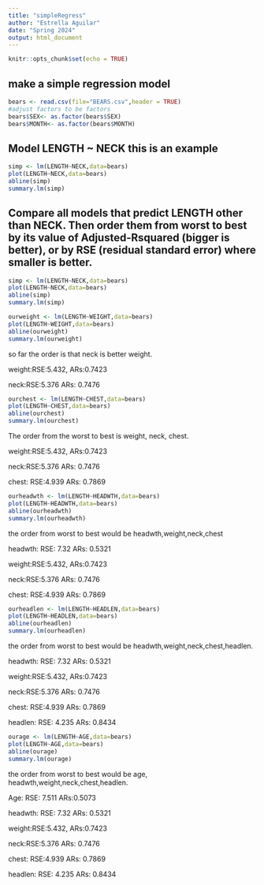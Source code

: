 ```yaml
---
title: "simpleRegress"
author: "Estrella Aguilar"
date: "Spring 2024"
output: html_document
---
```


```r
knitr::opts_chunk$set(echo = TRUE)
```

## make a simple regression model

```r
bears <- read.csv(file="BEARS.csv",header = TRUE)
#adjust factors to be factors
bears$SEX<- as.factor(bears$SEX)
bears$MONTH<- as.factor(bears$MONTH)
```

## Model LENGTH ~ NECK  this is an example  

```r
simp <- lm(LENGTH~NECK,data=bears)
plot(LENGTH~NECK,data=bears)
abline(simp)
summary.lm(simp)
```


## Compare all models that predict LENGTH other than NECK. Then order them from worst to best by its value of Adjusted-Rsquared (bigger is better), or by RSE (residual standard error) where smaller is better. 

```r
simp <- lm(LENGTH~NECK,data=bears)
plot(LENGTH~NECK,data=bears)
abline(simp)
summary.lm(simp)
```

```r
ourweight <- lm(LENGTH~WEIGHT,data=bears)
plot(LENGTH~WEIGHT,data=bears)
abline(ourweight)
summary.lm(ourweight)
```

so far the order is that neck is better weight.  
  
weight:RSE:5.432, ARs:0.7423
  
neck:RSE:5.376 ARs: 0.7476

```r
ourchest <- lm(LENGTH~CHEST,data=bears)
plot(LENGTH~CHEST,data=bears)
abline(ourchest)
summary.lm(ourchest)
```

The order from the worst to best is weight, neck, chest.
  
weight:RSE:5.432, ARs:0.7423
  
neck:RSE:5.376 ARs: 0.7476
  
chest: RSE:4.939 ARs: 0.7869


```r
ourheadwth <- lm(LENGTH~HEADWTH,data=bears)
plot(LENGTH~HEADWTH,data=bears)
abline(ourheadwth)
summary.lm(ourheadwth)
```


the order from worst to best would be headwth,weight,neck,chest
  
headwth: RSE: 7.32    ARs: 0.5321
  
weight:RSE:5.432, ARs:0.7423
  
neck:RSE:5.376 ARs: 0.7476
  
chest: RSE:4.939 ARs: 0.7869

```r
ourheadlen <- lm(LENGTH~HEADLEN,data=bears)
plot(LENGTH~HEADLEN,data=bears)
abline(ourheadlen)
summary.lm(ourheadlen)
```
the order from worst to best would be headwth,weight,neck,chest,headlen.

headwth: RSE: 7.32    ARs: 0.5321
  
weight:RSE:5.432, ARs:0.7423
  
neck:RSE:5.376 ARs: 0.7476
  
chest: RSE:4.939 ARs: 0.7869
  
headlen: RSE: 4.235  ARs: 0.8434

```r
ourage <- lm(LENGTH~AGE,data=bears)
plot(LENGTH~AGE,data=bears)
abline(ourage)
summary.lm(ourage)
```

the order from worst to best would be age, headwth,weight,neck,chest,headlen.
  
Age: RSE: 7.511 ARs:0.5073

headwth: RSE: 7.32    ARs: 0.5321
  
weight:RSE:5.432, ARs:0.7423
  
neck:RSE:5.376 ARs: 0.7476
  
chest: RSE:4.939 ARs: 0.7869
  
headlen: RSE: 4.235  ARs: 0.8434




